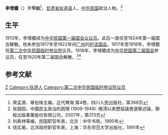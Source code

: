 {{Infobox Officeholder
|姓名=李增穠
|圖像=File:李增穠.jpg
|圖像大小=200px
|圖像說明=  
|字    = 
|號    = 
|別名    = 
|出生日期 = 
|出生地點 = 
|逝世日期 = 
|逝世地點 = 
|死因    = 
|墓地    = 
|籍貫    = 
|政黨    = 
|parents  = 
|配偶   =
|伴侶    = 
|relatives  =  
|children  =  
|著作    = 
|past    = 
}}
'''李增穠'''（{{bd|？||？|}}）字'''华如'''<ref>荣孟源、章伯锋主编，近代稗海 第4卷，四川人民出版社，第368页</ref>，[[甘肃省|甘肃省]][[狄道县|狄道县]]人，[[中华民国|中华民国]]政治人物。<ref>张朋园，中國民主政治的困境 (1909-1949): 晚清以來歷屆議會選舉述論，聯經出版事業股份有限公司，2007年，第313页</ref>

==生平==
1913年，李增穠成为[[中华民国第一届国会第一期常会议员|中华民国第一届国会众议员]]。此后一直任至1924年第一届国会解散。他未参加1917年至1922年间[[广州|广州]]的[[护法国会|护法国会]]。1917年至1918年，李增穠任[[第二次中华民国临时参议院|第二次中华民国临时参议院]]议员。1918年，李增穠成为[[中华民国第二届国会|中华民国第二届国会]]参议员，任至1920年第二届国会解散。<ref>刘寿林等编，民国职官年表，北京：中华书局，1995年</ref><ref>钱实甫，北洋政府职官年表，上海：华东师范大学出版社，1991年</ref>

==参考文献==
{{reflist}}
{{中華民國第二屆國會參議院議員}}
[[Category:李姓|Z]]
[[Category:狄道人|Category:狄道人]]
[[Category:第二次中华民国临时参议院议员|Category:第二次中华民国临时参议院议员]]